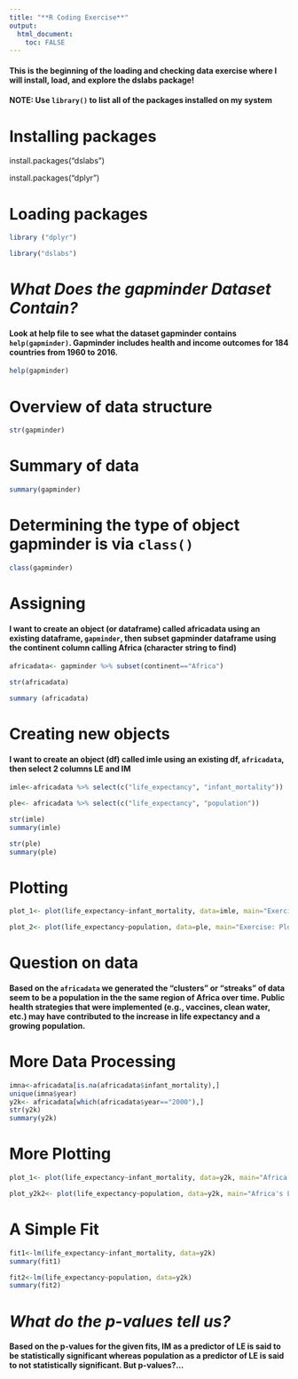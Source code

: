 ```yaml
---
title: "**R Coding Exercise**"
output:
  html_document:
    toc: FALSE
---
```


#### This is the beginning of the loading and checking data exercise where I will install, load, and explore the dslabs package!

#### **NOTE: Use `library()` to list all of the packages installed on my system**

# **Installing packages**
install.packages("dslabs")

install.packages("dplyr")


# **Loading packages**

```r
library ("dplyr") 

library("dslabs")
```

# ***What Does the gapminder Dataset Contain?***

#### Look at help file to see what the dataset gapminder contains `help(gapminder)`. Gapminder includes health and income outcomes for 184 countries from 1960 to 2016.

```r
help(gapminder)
```

# **Overview of data structure**

```r
str(gapminder)
```

# **Summary of data**

```r
summary(gapminder)
```

# **Determining the type of object gapminder is via `class()`**

```r
class(gapminder)
```

# **Assigning**

#### I want to create an object (or dataframe) called africadata using an existing dataframe, `gapminder`, then subset gapminder dataframe using the continent column calling Africa (character string to find)

```r
africadata<- gapminder %>% subset(continent=="Africa")

str(africadata)

summary (africadata)
```

# **Creating new objects**

#### I want to create an object (df) called imle using an existing df, `africadata`, then select 2 columns LE and IM

```r
imle<-africadata %>% select(c("life_expectancy", "infant_mortality"))

ple<- africadata %>% select(c("life_expectancy", "population"))

str(imle) 
summary(imle)

str(ple) 
summary(ple)
```

# **Plotting**

```r
plot_1<- plot(life_expectancy~infant_mortality, data=imle, main="Exercise: Plot 1", ylab= "Life Expectancy", xlab="Infant Mortality")

plot_2<- plot(life_expectancy~population, data=ple, main="Exercise: Plot 2", ylab= "Life Expectancy", xlab="Population", log='x')
```

# **Question on data**

#### Based on the `africadata` we generated the "clusters" or "streaks" of data seem to be a population in the the same region of Africa over time. Public health strategies that were implemented (e.g., vaccines, clean water, etc.) may have contributed to the increase in life expectancy and a growing population.

# **More Data Processing**

```r
imna<-africadata[is.na(africadata$infant_mortality),]
unique(imna$year)
y2k<- africadata[which(africadata$year=="2000"),]
str(y2k)
summary(y2k)
```
# **More Plotting**
```r
plot_1<- plot(life_expectancy~infant_mortality, data=y2k, main="Africa's LE and IM for the Year 2000", ylab= "Life Expectancy", xlab="Infant Mortality")

plot_y2k2<- plot(life_expectancy~population, data=y2k, main="Africa's LE and Population for the Year 2000", ylab= "Life Expectancy", xlab="Population", log='x')
```
# **A Simple Fit**
```r

fit1<-lm(life_expectancy~infant_mortality, data=y2k)
summary(fit1)

fit2<-lm(life_expectancy~population, data=y2k)
summary(fit2)
```
# ***What do the p-values tell us?***
#### Based on the p-values for the given fits, IM as a predictor of LE is said to be statistically significant whereas population as a predictor of LE is said to not statistically significant. But p-values?...   

